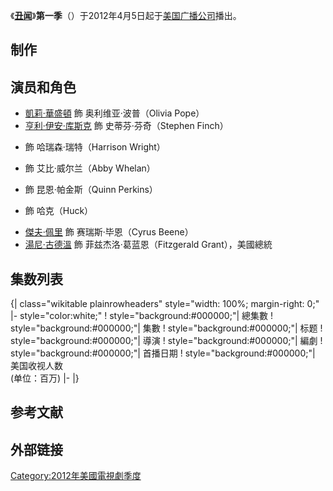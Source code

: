 {{noteTA
|T=zh-hans:丑闻 (第一季);zh-hant:醜聞 (第一季);zh-hk:醜聞 (第一季);zh-tw:醜聞風暴 (第一季);
|1=zh-hans:丑闻;zh-hant:醜聞;zh-hk:醜聞;zh-tw:醜聞風暴;
}}
{{Infobox television season
 |season_name = 《丑闻》第一季
 |eng_name = {{lang|en|''Scandal'' (Season 1)}}
| bgcolour         = #000000
| fgcolour         = #FFFFFF
| image            = [[File:Scandal_Season_1_Poster.jpg|250px]]
| caption          = 
| region_1         =
| region_2         =  
| region_A         = 
| country          = {{USA}}
| network          = [[美国广播公司|美国广播公司]]
| first_aired      = {{Start date|2012|4|5}}
| last_aired       = {{End date|2012|5|17}}
| num_episodes     = 7
| prev_season      = 
| next_season      = [[丑闻_(第二季)|第二季]]
| episode_list     = [[丑闻集数列表|丑闻集数列表]]
}}
《'''[[丑闻_(电视剧)|丑闻]]'''》'''第一季'''（{{lang-en|Scandal season 1}}）于2012年4月5日起于[[美国广播公司|美国广播公司]]播出。

== 制作 ==

== 演员和角色 ==
* [[凱莉·華盛頓|凱莉·華盛頓]] 飾 奥利维亚·波普（Olivia Pope）
* [[亨利·伊安·库斯克|亨利·伊安·库斯克]] 飾 史蒂芬·芬奇（Stephen Finch）
* {{link-en|柯倫布斯·雪兒|Columbus Short}} 飾 哈瑞森·瑞特（Harrison Wright）
* {{link-en|達比·史當區菲爾|Darby Stanchfield}} 飾 艾比·威尔兰（Abby Whelan）
* {{link-en|凱蒂·洛斯|Katie Lowes}} 飾 昆恩·帕金斯（Quinn Perkins）
* {{link-en|吉列爾莫·迪亞斯|Guillermo Díaz (actor)}} 飾 哈克（Huck）
* [[傑夫·佩里|傑夫·佩里]] 飾 赛瑞斯·毕恩（Cyrus Beene）
* [[湯尼·古德溫|湯尼·古德溫]] 飾 菲兹杰洛·葛蓝恩（Fitzgerald Grant），美國總統

== 集数列表 ==
{{See also|丑闻集数列表}}
<onlyinclude>{| class="wikitable plainrowheaders" style="width: 100%; margin-right: 0;"
|- style="color:white;"
! style="background:#000000;"| 總集數
! style="background:#000000;"| 集數
! style="background:#000000;"| 标题
! style="background:#000000;"| 導演
! style="background:#000000;"| 編劇
! style="background:#000000;"| 首播日期
! style="background:#000000;"| 美国收视人数<br>(单位：百万)
|-
{{Episode list/sublist|丑闻集数列表
 |EpisodeNumber   = 1
 |EpisodeNumber2  = 1
 |Title           = 可愛寶貝
 |AltTitle        = Sweet Baby
 |DirectedBy      = [[保羅·麥格根|保羅·麥格根]]
 |WrittenBy       = [[珊達·萊梅斯|珊達·萊梅斯]]
 |OriginalAirDate = {{Start date|2012|4|5}}
 |Viewers         = 7.33<ref>{{Cite web|url=http://tvbythenumbers.zap2it.com/2012/04/06/thursday-final-ratings-big-bang-theory-american-idol-person-of-interest-missing-up-all-night-adjusted-up-scandal-adjusted-down/127930/|title=Thursday Final Ratings: 'Big Bang Theory', 'American Idol', 'Person of Interest', 'Missing', 'Up All Night' Adjusted Up; 'Scandal' Adjusted Down|work=TV by the Numbers|last=Bibel|first=Sara|date=April 6, 2012|accessdate=April 7, 2012|archive-date=2012-04-08|archive-url=https://web.archive.org/web/20120408203243/http://tvbythenumbers.zap2it.com/2012/04/06/thursday-final-ratings-big-bang-theory-american-idol-person-of-interest-missing-up-all-night-adjusted-up-scandal-adjusted-down/127930/|dead-url=yes}}</ref>
 }}
{{Episode list/sublist|丑闻集数列表
 |EpisodeNumber   = 2
 |EpisodeNumber2  = 2
 |Title           = 骯髒的小祕密
 |AltTitle        = Dirty Little Secrets
 |DirectedBy      = {{link-en|羅克斯山·道森|Roxann Dawson}}
 |WrittenBy       = 海瑟·米雪兒
 |OriginalAirDate = {{Start date|2012|4|12}}
 |Viewers         = 7.28<ref>{{cite web|url=http://tvbythenumbers.zap2it.com/2012/04/13/thursday-final-ratings-the-office-and-american-idol-up-scandal-down/129004/|title=Thursday Final Ratings: 'The Office' and 'American Idol' Adjusted Up; 'Scandal' Adjusted Down|last=Bibel|first=Sara|date=April 13, 2012|work=TV by the Numbers|accessdate=April 13, 2012|archive-date=2012-08-24|archive-url=https://www.webcitation.org/6AAQH0J3t?url=http://tvbythenumbers.zap2it.com/2012/04/13/thursday-final-ratings-the-office-and-american-idol-up-scandal-down/129004/|dead-url=yes}}</ref>
 }}
{{Episode list/sublist|丑闻集数列表
 |EpisodeNumber   = 3
 |EpisodeNumber2  = 3
 |Title           = 地獄的反擊
 |AltTitle        = Hell Hath No Fury
 |DirectedBy      = {{link-en|愛利森·雷帝·布朗|Allison Liddi-Brown}}
 |WrittenBy       = 麥特·布恩
 |OriginalAirDate = {{Start date|2012|4|19}}
 |Viewers         = 7.21<ref>{{cite web|url=http://tvbythenumbers.zap2it.com/2012/04/20/thursday-final-ratings-american-idol-greys-anatomy-awake-scandal-parks-and-recreation-adjusted-down/130065/|title=Thursday Final Ratings: 'American Idol', 'Grey's Anatomy', 'Awake' & 'Missing' Adjusted Up; 'Scandal' & 'Parks and Recreation' Adjusted Down|last=Kondolojy|first=Amanda|date=April 20, 2012|work=TV by the Numbers|accessdate=April 20, 2012|archive-date=2016-03-29|archive-url=https://web.archive.org/web/20160329132407/http://tvbythenumbers.zap2it.com/2012/04/20/thursday-final-ratings-american-idol-greys-anatomy-awake-scandal-parks-and-recreation-adjusted-down/130065/|dead-url=yes}}</ref>
 }}
{{Episode list/sublist|丑闻集数列表
 |EpisodeNumber   = 4
 |EpisodeNumber2  = 4
 |Title           = 全民公敵
 |AltTitle        = Enemy of the State
 |DirectedBy      = {{link-en|麥可·凱特曼|Michael Katleman}}
 |WrittenBy       = {{link-en|瑞秋·E·羅賓斯|Richard E. Robbins}}
 |OriginalAirDate = {{Start date|2012|4|26}}
 |Viewers         = 6.86<ref>{{cite web|url=http://tvbythenumbers.zap2it.com/2012/04/27/thursday-final-ratings-idol-big-bang-theory-greys-the-vampire-diariesmentalist-scandal-adjusted-down/131096/|title=Thursday Final Ratings: 'Idol', 'Big Bang Theory', 'Grey's', 'The Vampire Diaries', 'Mentalist' & 'Missing' Adjusted Up; 'Scandal' Adjusted Down|last=Kondolojy|first=Amanda|date=April 27, 2012|work=TV by the Numbers|accessdate=April 27, 2012|archive-date=2012-06-18|archive-url=https://www.webcitation.org/68VAWrLfu?url=http://tvbythenumbers.zap2it.com/2012/04/27/thursday-final-ratings-idol-big-bang-theory-greys-the-vampire-diariesmentalist-scandal-adjusted-down/131096/|dead-url=yes}}</ref>
 }}
{{Episode list/sublist|丑闻集数列表
 |EpisodeNumber   = 5
 |EpisodeNumber2  = 5
 |Title           = 玉石俱焚
 |AltTitle        = Crash and Burn
 |DirectedBy      = {{link-en|史蒂夫·羅賓|Steve Robin}}
 |WrittenBy       = {{link-en|馬克·威爾汀|Mark Wilding}}
 |OriginalAirDate = {{Start date|2012|5|3}}
 |Viewers         = 6.69<ref>{{Cite web|url=http://tvbythenumbers.zap2it.com/2012/05/04/thursday-final-ratingsthe-big-bang-theory-american-idol-vampire-diaries-greys-anatomy-adjusted-up-secret-circle-the-mentalist-scandal-adjusted-down/132411/|title=Thursday Final Ratings: 'The Big Bang Theory', 'American Idol', 'Vampire Diaries', 'Grey's Anatomy' Adjusted Up; 'Secret Circle', 'The Mentalist', 'Scandal' Adjusted Down|work=TV by the Numbers|last=Kondolojy|first=Amanda|date=May 4, 2012|accessdate=May 5, 2012|archive-date=2012-06-18|archive-url=https://www.webcitation.org/68VAXbUJw?url=http://tvbythenumbers.zap2it.com/2012/05/04/thursday-final-ratingsthe-big-bang-theory-american-idol-vampire-diaries-greys-anatomy-adjusted-up-secret-circle-the-mentalist-scandal-adjusted-down/132411/|dead-url=yes}}</ref>
 }}
{{Episode list/sublist|丑闻集数列表
 |EpisodeNumber = 6
 |EpisodeNumber2 = 6
 |Title = 線索
 |AltTitle        = The Trail
 |DirectedBy = {{link-en|湯姆·費瑞卡|Tom Verica}}
 |WrittenBy = {{link-en|珍娜·班斯|Jenna Bans}}
 |OriginalAirDate = {{Start date|2012|5|10}}
 |Viewers = 6.43<ref>{{Cite web|url=http://tvbythenumbers.zap2it.com/2012/05/11/thursday-final-ratings-big-bang-theory-idol-vampire-diaries-office-secret-circle-greys-adjusted-up-touch-scandal-adjusted-down/133458/|title=Thursday Final Ratings: 'Big Bang Theory', 'Idol', 'Vampire Diaries', 'Office', 'Secret Circle', 'Grey's' Adjusted Up; 'Touch', 'Scandal' Adjusted Down|last=Kondolojy|first=Amanda|date=May 11, 2012|work=TV by the Numbers|accessdate=May 11, 2012|archive-date=2012-06-18|archive-url=https://www.webcitation.org/68VAYJJC3?url=http://tvbythenumbers.zap2it.com/2012/05/11/thursday-final-ratings-big-bang-theory-idol-vampire-diaries-office-secret-circle-greys-adjusted-up-touch-scandal-adjusted-down/133458/|dead-url=yes}}</ref> 
 }}
{{Episode list/sublist|丑闻集数列表
 |EpisodeNumber = 7
 |EpisodeNumber2 = 7
 |Title = 逆轉情勢
 |AltTitle        = Grant: For the People
 |DirectedBy = 羅克斯山·道森
 |WrittenBy = 珊達·萊梅斯
 |OriginalAirDate = {{Start date|2012|5|17}}
 |Viewers =7.33<ref>{{cite web|url=http://tvbythenumbers.zap2it.com/2012/05/18/thursday-final-ratings-american-idol-greys-anatomy-30-rock-adjusted-up-touch-scandal-adjusted-down/134984/|title=Thursday Final Ratings: 'American Idol', 'Grey's Anatomy', '30 Rock' Adjusted Up; 'Touch', 'Scandal' Adjusted Down|last=Bibel|first=Sara|date=May 18, 2012|work=TV by the Numbers|accessdate=May 18, 2012|archive-date=2016-06-10|archive-url=https://web.archive.org/web/20160610090132/http://tvbythenumbers.zap2it.com/2012/05/18/thursday-final-ratings-american-idol-greys-anatomy-30-rock-adjusted-up-touch-scandal-adjusted-down/134984/|dead-url=yes}}</ref>
 }}
|}</onlyinclude>

== 参考文献 ==
{{Reflist|colwidth=30em}}
== 外部链接 ==


[[Category:2012年美國電視劇季度|Category:2012年美國電視劇季度]]